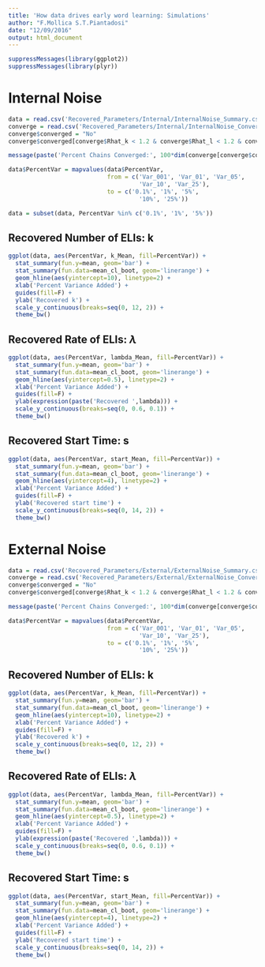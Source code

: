 ```yaml
---
title: 'How data drives early word learning: Simulations'
author: "F.Mollica S.T.Piantadosi"
date: "12/09/2016"
output: html_document
---
```


```r
suppressMessages(library(ggplot2))
suppressMessages(library(plyr))
```

# Internal Noise

```r
data = read.csv('Recovered_Parameters/Internal/InternalNoise_Summary.csv')
converge = read.csv('Recovered_Parameters/Internal/InternalNoise_Convergence.csv')
converge$converged = "No"
converge$converged[converge$Rhat_k < 1.2 & converge$Rhat_l < 1.2 & converge$Rhat_s < 1.2] = 'Yes'

message(paste('Percent Chains Converged:', 100*dim(converge[converge$converged=='Yes',])[1] / dim(converge)[1]))

data$PercentVar = mapvalues(data$PercentVar, 
                            from = c('Var_001', 'Var_01', 'Var_05',
                                     'Var_10', 'Var_25'),
                            to = c('0.1%', '1%', '5%',
                                     '10%', '25%'))

data = subset(data, PercentVar %in% c('0.1%', '1%', '5%'))

```

## Recovered Number of ELIs: k

```r
ggplot(data, aes(PercentVar, k_Mean, fill=PercentVar)) +
  stat_summary(fun.y=mean, geom='bar') +
  stat_summary(fun.data=mean_cl_boot, geom='linerange') +
  geom_hline(aes(yintercept=10), linetype=2) +
  xlab('Percent Variance Added') +
  guides(fill=F) +
  ylab('Recovered k') +
  scale_y_continuous(breaks=seq(0, 12, 2)) +
  theme_bw()
```

## Recovered Rate of ELIs: $\lambda$

```r
ggplot(data, aes(PercentVar, lambda_Mean, fill=PercentVar)) +
  stat_summary(fun.y=mean, geom='bar') +
  stat_summary(fun.data=mean_cl_boot, geom='linerange') +
  geom_hline(aes(yintercept=0.5), linetype=2) +
  xlab('Percent Variance Added') +
  guides(fill=F) +
  ylab(expression(paste('Recovered ',lambda))) +
  scale_y_continuous(breaks=seq(0, 0.6, 0.1)) +
  theme_bw()
```

## Recovered Start Time: s

```r
ggplot(data, aes(PercentVar, start_Mean, fill=PercentVar)) +
  stat_summary(fun.y=mean, geom='bar') +
  stat_summary(fun.data=mean_cl_boot, geom='linerange') +
  geom_hline(aes(yintercept=4), linetype=2) +
  xlab('Percent Variance Added') +
  guides(fill=F) +
  ylab('Recovered start time') +
  scale_y_continuous(breaks=seq(0, 14, 2)) +
  theme_bw()
```

# External Noise

```r
data = read.csv('Recovered_Parameters/External/ExternalNoise_Summary.csv')
converge = read.csv('Recovered_Parameters/External/ExternalNoise_Convergence.csv')
converge$converged = "No"
converge$converged[converge$Rhat_k < 1.2 & converge$Rhat_l < 1.2 & converge$Rhat_s < 1.2] = 'Yes'

message(paste('Percent Chains Converged:', 100*dim(converge[converge$converged=='Yes',])[1] / dim(converge)[1]))

data$PercentVar = mapvalues(data$PercentVar, 
                            from = c('Var_001', 'Var_01', 'Var_05',
                                     'Var_10', 'Var_25'),
                            to = c('0.1%', '1%', '5%',
                                     '10%', '25%'))

```

## Recovered Number of ELIs: k

```r
ggplot(data, aes(PercentVar, k_Mean, fill=PercentVar)) +
  stat_summary(fun.y=mean, geom='bar') +
  stat_summary(fun.data=mean_cl_boot, geom='linerange') +
  geom_hline(aes(yintercept=10), linetype=2) +
  xlab('Percent Variance Added') +
  guides(fill=F) +
  ylab('Recovered k') +
  scale_y_continuous(breaks=seq(0, 12, 2)) +
  theme_bw()
```

## Recovered Rate of ELIs: $\lambda$

```r
ggplot(data, aes(PercentVar, lambda_Mean, fill=PercentVar)) +
  stat_summary(fun.y=mean, geom='bar') +
  stat_summary(fun.data=mean_cl_boot, geom='linerange') +
  geom_hline(aes(yintercept=0.5), linetype=2) +
  xlab('Percent Variance Added') +
  guides(fill=F) +
  ylab(expression(paste('Recovered ',lambda))) +
  scale_y_continuous(breaks=seq(0, 0.6, 0.1)) +
  theme_bw()
```

## Recovered Start Time: s

```r
ggplot(data, aes(PercentVar, start_Mean, fill=PercentVar)) +
  stat_summary(fun.y=mean, geom='bar') +
  stat_summary(fun.data=mean_cl_boot, geom='linerange') +
  geom_hline(aes(yintercept=4), linetype=2) +
  xlab('Percent Variance Added') +
  guides(fill=F) +
  ylab('Recovered start time') +
  scale_y_continuous(breaks=seq(0, 14, 2)) +
  theme_bw()
```